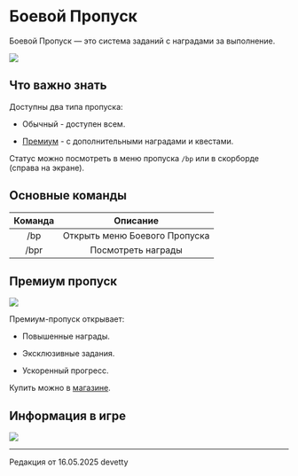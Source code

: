# Боевой Пропуск

Боевой Пропуск — это система заданий с наградами за выполнение.

<img src="https://s3.etty.su/wiki/survival/battlepass/info/menu.webp" />

## Что важно знать

Доступны два типа пропуска:

- Обычный - доступен всем.

- [Премиум](https://etty.su/docs/wiki/battlepass/bpinfo#Премиум%20пропуск) - с дополнительными наградами и квестами.

Статус можно посмотреть в меню пропуска ```/bp``` или в скорборде (справа на экране).

## Основные команды

| Команда | Описание |
| :---------: | :---------: |
| /bp | Открыть меню Боевого Пропуска |
| /bpr | Посмотреть награды |

## Премиум пропуск

<img src="https://s3.etty.su/wiki/survival/battlepass/info/premium.webp" />

Премиум-пропуск открывает:

- Повышенные награды.

- Эксклюзивные задания.

- Ускоренный прогресс.

Купить можно в [магазине](https://etty.su/).

## Информация в игре

<img src="https://s3.etty.su/wiki/survival/battlepass/info/info.webp" />

--------

<Badge bgColor="#ffad47" textColor="#000000">Редакция от 16.05.2025</Badge> <Badge bgColor="#88bfbd" textColor="#000000">devetty</Badge>